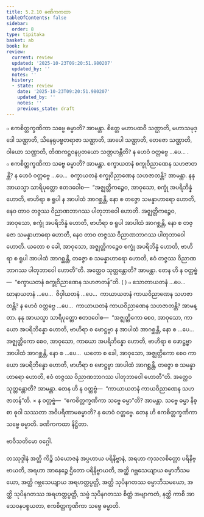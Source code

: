 ```yaml
---
title: 5.2.10 ခဏိကကထာ
tableOfContents: false
sidebar:
  order: 8
type: tipitaka
basket: ab
book: kv
review:
  current: review
  updated: '2025-10-23T09:20:51.980207'
  updated_by: ''
  notes: ''
  history:
  - state: review
    date: '2025-10-23T09:20:51.980207'
    updated_by: ''
    notes: ''
    previous_state: draft
---
```



<ReviewStatus review={frontmatter.review} showDetails={true} />

<HypothesisAnnotation frontmatter={frontmatter} />

<DynamicBreadcrumb />

<Division number="906" book="kv" e="ch" v="32" p="448">

<Paragraph number="2768" book="kv">
๐ ဧကစိတ္တက္ခဏိကာ သဗ္ဗေ ဓမ္မာတိ? အာမန္တာ. စိတ္တေ မဟာပထဝီ သဏ္ဌာတိ, မဟာသမုဒ္ဒေါ သဏ္ဌာတိ, သိနေရုပဗ္ဗတရာဇာ သဏ္ဌာတိ, အာပေါ သဏ္ဌာတိ, တေဇော သဏ္ဌာတိ, ဝါယော သဏ္ဌာတိ, တိဏကဋ္ဌဝနပ္ပတယော သဏ္ဌဟန္တီတိ? န ဟေဝံ ဝတ္တဗ္ဗေ …ပေ… .
</Paragraph>

<Paragraph number="2769" book="kv">
๐ ဧကစိတ္တက္ခဏိကာ သဗ္ဗေ ဓမ္မာတိ? အာမန္တာ. စက္ခာယတနံ စက္ခုဝိညာဏေန သဟဇာတန္တိ? န ဟေဝံ ဝတ္တဗ္ဗေ …ပေ…  စက္ခာယတနံ စက္ခုဝိညာဏေန သဟဇာတန္တိ? အာမန္တာ. နနု အာယသ္မာ သာရိပုတ္တော ဧတဒဝေါစ—  “အဇ္ဈတ္တိကဉ္စေဝ, အာဝုသော, စက္ခုံ အပရိဘိန္နံ ဟောတိ, ဗာဟိရာ စ ရူပါ န အာပါထံ အာဂစ္ဆန္တိ, နော စ တဇ္ဇော သမန္နာဟာရော ဟောတိ, နေဝ တာဝ တဇ္ဇဿ ဝိညာဏဘာဂဿ ပါတုဘာဝေါ ဟောတိ. အဇ္ဈတ္တိကဉ္စေဝ, အာဝုသော, စက္ခုံ အပရိဘိန္နံ ဟောတိ, ဗာဟိရာ စ ရူပါ အာပါထံ အာဂစ္ဆန္တိ, နော စ တဇ္ဇော သမန္နာဟာရော ဟောတိ, နေဝ တာဝ တဇ္ဇဿ ဝိညာဏဘာဂဿ ပါတုဘာဝေါ ဟောတိ. ယတော စ ခေါ, အာဝုသော, အဇ္ဈတ္တိကဉ္စေဝ စက္ခုံ အပရိဘိန္နံ ဟောတိ, ဗာဟိရာ စ ရူပါ အာပါထံ အာဂစ္ဆန္တိ, တဇ္ဇော စ သမန္နာဟာရော ဟောတိ, ဧဝံ တဇ္ဇဿ ဝိညာဏဘာဂဿ ပါတုဘာဝေါ ဟောတီ”တိ. အတ္ထေဝ သုတ္တန္တောတိ? အာမန္တာ. တေန ဟိ န ဝတ္တဗ္ဗံ—  “စက္ခာယတနံ စက္ခုဝိညာဏေန သဟဇာတန်”တိ. ( )
</Paragraph>

<Paragraph number="2770" book="kv">
๐ သောတာယတနံ …ပေ…  ဃာနာယတနံ …ပေ…  ဇိဝှါယတနံ …ပေ…  ကာယာယတနံ ကာယဝိညာဏေန သဟဇာတန္တိ? န ဟေဝံ ဝတ္တဗ္ဗေ …ပေ…  ကာယာယတနံ ကာယဝိညာဏေန သဟဇာတန္တိ? အာမန္တာ. နနု အာယသ္မာ သာရိပုတ္တော ဧတဒဝေါစ—  “အဇ္ဈတ္တိကော စေဝ, အာဝုသော, ကာယော အပရိဘိန္နော ဟောတိ, ဗာဟိရာ စ ဖောဋ္ဌဗ္ဗာ န အာပါထံ အာဂစ္ဆန္တိ, နော စ …ပေ…  အဇ္ဈတ္တိကော စေဝ, အာဝုသော, ကာယော အပရိဘိန္နော ဟောတိ, ဗာဟိရာ စ ဖောဋ္ဌဗ္ဗာ အာပါထံ အာဂစ္ဆန္တိ, နော စ …ပေ…  ယတော စ ခေါ, အာဝုသော, အဇ္ဈတ္တိကော စေဝ ကာယော အပရိဘိန္နော ဟောတိ, ဗာဟိရာ စ ဖောဋ္ဌဗ္ဗာ အာပါထံ အာဂစ္ဆန္တိ, တဇ္ဇော စ သမန္နာဟာရော ဟောတိ, ဧဝံ တဇ္ဇဿ ဝိညာဏဘာဂဿ ပါတုဘာဝေါ ဟောတီ”တိ. အတ္ထေဝ သုတ္တန္တောတိ? အာမန္တာ. တေန ဟိ န ဝတ္တဗ္ဗံ—  “ကာယာယတနံ ကာယဝိညာဏေန သဟဇာတန်”တိ.
</Paragraph>

</Division>
<Division number="907" book="kv" e="ch" v="32" p="449">

<Paragraph number="2771" book="kv">
× န ဝတ္တဗ္ဗံ—  “ဧကစိတ္တက္ခဏိကာ သဗ္ဗေ ဓမ္မာ”တိ? အာမန္တာ. သဗ္ဗေ ဓမ္မာ နိစ္စာ ဓုဝါ သဿတာ အဝိပရိဏာမဓမ္မာတိ? န ဟေဝံ ဝတ္တဗ္ဗေ. တေန ဟိ ဧကစိတ္တက္ခဏိကာ သဗ္ဗေ ဓမ္မာတိ.

</Paragraph>
</Division>

<Paragraph number="2772" type="center" book="kv">
ခဏိကကထာ နိဋ္ဌိတာ.

  
ဗာဝီသတိမော ဝဂ္ဂေါ.



</Paragraph>

<Paragraph number="2773" type="center" book="kv">
တဿုဒ္ဒါနံ


</Paragraph>

<Paragraph number="2774" book="kv">
အတ္ထိ ကိဉ္စိ သံယောဇနံ အပ္ပဟာယ ပရိနိဗ္ဗာနံ, အရဟာ ကုသလစိတ္တော ပရိနိဗ္ဗာယတိ, အရဟာ အာနေဉ္ဇေ ဌိတော ပရိနိဗ္ဗာယတိ, အတ္ထိ ဂဗ္ဘသေယျာယ ဓမ္မာဘိသမယော, အတ္ထိ ဂဗ္ဘသေယျာယ အရဟတ္တပ္ပတ္တိ, အတ္ထိ သုပိနဂတဿ ဓမ္မာဘိသမယော, အတ္ထိ သုပိနဂတဿ အရဟတ္တပ္ပတ္တိ, သဗ္ဗံ သုပိနဂတဿ စိတ္တံ အဗျာကတံ, နတ္ထိ ကာစိ အာသေဝနပစ္စယတာ, ဧကစိတ္တက္ခဏိကာ သဗ္ဗေ ဓမ္မာတိ.
</Paragraph>
